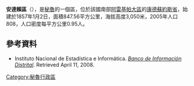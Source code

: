 '''安達賴區'''（{{lang-es|Distrito de Andaray}}），是[[秘魯|秘魯]]的一個區，位於該國南部[[阿雷基帕大區|阿雷基帕大區]]的[[康德蘇約斯省|康德蘇約斯省]]，始建於1857年1月2日，面積847.56平方公里，海拔高度3,050米，2005年人口808，人口密度每平方公里0.95人。

==參考資料==
*{{es icon}} Instituto Nacional de Estadística e Informática. ''[https://web.archive.org/web/20080423164200/http://desa.inei.gob.pe/mapas/bid/ Banco de Información Distrital]''. Retrieved April 11, 2008.

{{Peru-geo-stub}}
[[Category:秘魯行政區|Category:秘魯行政區]]